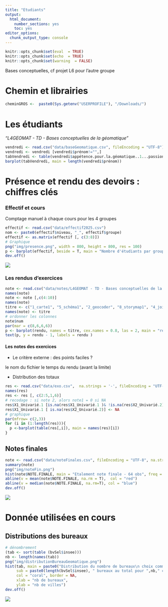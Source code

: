 ```yaml
---
title: "Etudiants"
output:
  html_document:
    number_sections: yes
    toc: yes
editor_options:
  chunk_output_type: console
---
```


```r
knitr::opts_chunk$set(eval  = TRUE)
knitr::opts_chunk$set(echo  = TRUE)
knitr::opts_chunk$set(warning  = FALSE)
``` 

Bases conceptuelles, cf projet L6 pour l'autre groupe

# Chemin et librairies


```r
cheminGROS <-  paste0(Sys.getenv("USERPROFILE"), "/Downloads/")
```



# Les étudiants

*"L4GEOMAT - TD - Bases conceptuelles de la géomatique"*

```r
vendredi <- read.csv("data/baseGeomatique.csv", fileEncoding = "UTF-8")
vendredi <- vendredi [vendredi$prénom!="",]
tabVendredi <- table(vendredi$appétence.pour.la.géomatique..1...passionnément..4...pas.du.tout.)
barplot(tabVendredi, main = length(vendredi$prénom))
```





# Présence et rendu des devoirs : chiffres clés

### Effectif et cours

Comptage manuel à chaque cours pour les 4 groupes

```r
effectif <- read.csv("data/effectif2025.csv")
nom <- paste0(effectif$niveau, "_", effectif$groupe) 
effectif <- as.matrix(effectif [, c(3:8)])
# Graphique
png("img/presence.png", width = 800, height = 800, res = 100)
p <- barplot(effectif, beside = T, main = "Nombre d'étudiants par groupe et par cours", xlab = "groupe", ylab = "nb", col = terrain.colors(4) , legend.text = nom, border = NA)
dev.off()
```

![](img/presence.png)

### Les rendus d'exercices



```r
note <- read.csv("data/notes/L4GEOMAT - TD - Bases conceptuelles de la géomatique - BMaranget Notes.csv", fileEncoding = "UTF-8")
names(note)
note <- note [,c(4:10)]
names(note)
titre <- c("1_carte1", "5_schéma1", "2_geocoder", "8_storymap1", "4_jointure", "6_menageModeste", "7_SQL")
names(note) <- titre
# ordonner les colonnes
note$num 
par(mar = c(8,6,6,6))
p <- barplot(rendu, names = titre, cex.names = 0.8, las = 2, main = "rendu devoirs (effectif 75 étudiants environ)", border = NA)
text(p, y = rendu - 1, labels = rendu )
```


#### Les notes des exercices


- Le critère externe : des points faciles ?

le nom du fichier
le temps du rendu (avant la limite)

- Distribution des totaux

```r
res <- read.csv("data/exo.csv",  na.strings = '-', fileEncoding = "UTF-8")
names(res)
res <- res [, c(2:5,1,6)]
# recodage : si note 2, alors note1 = 0 si NA
res$X1_Univarié.1 [is.na(res$X1_Univarié.1 )& !is.na(res$X2_Univarié.2)] <- 0
res$X1_Univarié.1 [ is.na(res$X2_Univarié.2)] <- NA
# graphique
par(mfrow= c(2,3))
for (i in (1:length(res))){
  p <-barplot(table(res[,i]), main = names(res)[i])
}
```




## Notes finales



```r
note <- read.csv("data/noteFinales.csv", fileEncoding = "UTF-8", na.strings = c("EN ATTENTE", "NA","-"), dec = ",")
summary(note)
png("img/noteFin.png")
hist(note$NOTE.FINALE, main = "Etalement note finale - 64 obs", freq = T, border = NA)
abline(v = mean(note$NOTE.FINALE, na.rm = T),  col = "red")
abline(v = median(note$NOTE.FINALE, na.rm=T), col = "blue")
dev.off()
```

![](img/noteFin.png)

# Donnée utilisées en cours

## Distributions des bureaux

```r
# dénombrement
(tab <- sort(table (bvSel$insee)))
nb <- length(names(tab))
png("img/distributionBureauGeomatique.png")
hist(tab, main = paste0("Distribution du nombre de bureaux\n choix communes des ", length(vendredi$prenom)," étudiants"),
     sub = paste0(length(bvSel$insee), " bureaux au total pour ",nb," communes"),
     col = "coral", border = NA,
     xlab = "nb de bureaux",
     ylab = "nb de villes")
dev.off()
```

![](img/distributionBureauGeomatique.png)

